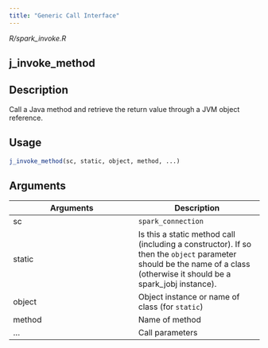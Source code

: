 ```yaml
---
title: "Generic Call Interface"
---
```


*R/spark_invoke.R*

## j_invoke_method

## Description
Call a Java method and retrieve the return value through a JVM object reference. 


## Usage
```r
j_invoke_method(sc, static, object, method, ...) 
```

## Arguments
|Arguments|Description|
|---|---|
| sc | `spark_connection` |
| static | Is this a static method call (including a constructor). If so then the `object` parameter should be the name of a class (otherwise it should be a spark_jobj instance). |
| object | Object instance or name of class (for `static`) |
| method | Name of method |
| ... | Call parameters |








